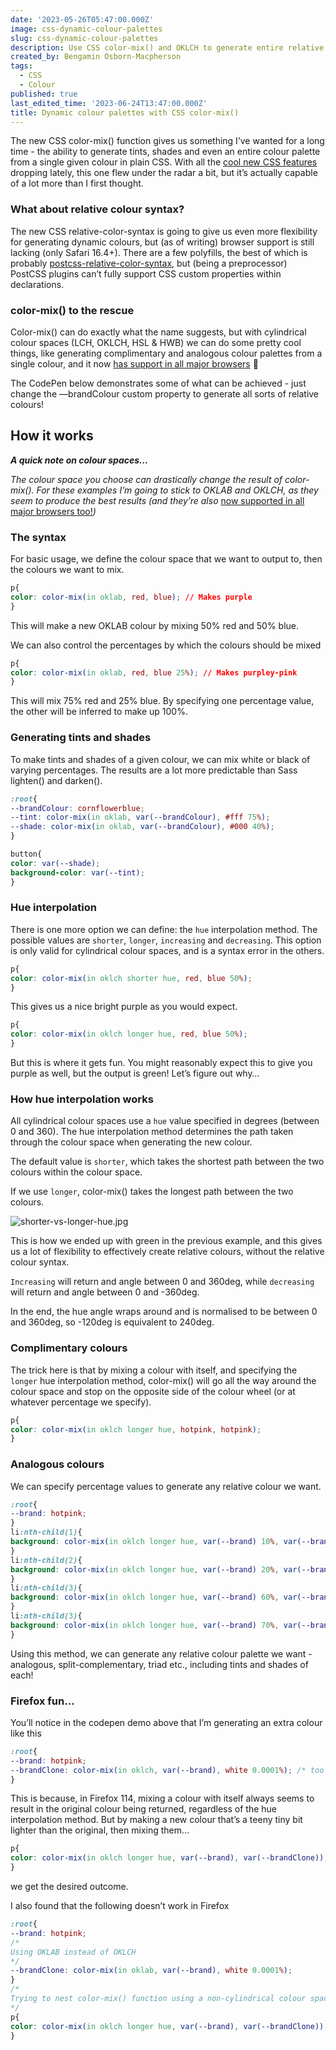 ```yaml
---
date: '2023-05-26T05:47:00.000Z'
image: css-dynamic-colour-palettes
slug: css-dynamic-colour-palettes
description: Use CSS color-mix() and OKLCH to generate entire relative colour palettes
created_by: Bengamin Osborn-Macpherson
tags:
  - CSS
  - Colour
published: true
last_edited_time: '2023-06-24T13:47:00.000Z'
title: Dynamic colour palettes with CSS color-mix()
---
```


The new CSS color-mix() function gives us something I’ve wanted for a long time - the ability to generate tints, shades and even an entire colour palette from a single given colour in plain CSS. With all the [cool new CSS features](https://developer.chrome.com/blog/whats-new-css-ui-2023/) dropping lately, this one flew under the radar a bit, but it’s actually capable of a lot more than I first thought.


### What about relative colour syntax?                                                                                                                                                                              


The new CSS relative-color-syntax is going to give us even more flexibility for generating dynamic colours, but (as of writing) browser support is still lacking (only Safari 16.4+). There are a few polyfills, the best of which is probably [postcss-relative-color-syntax](https://github.com/csstools/postcss-plugins/tree/main/plugins/postcss-relative-color-syntax), but (being a preprocessor) PostCSS plugins can’t fully support CSS custom properties within declarations.


### color-mix() to the rescue


Color-mix() can do exactly what the name suggests, but with cylindrical colour spaces (LCH, OKLCH, HSL & HWB) we can do some pretty cool things, like generating complimentary and analogous colour palettes from a single colour, and it now [has support in all major browsers](https://caniuse.com/mdn-css_types_color_color-mix) 🎉


The CodePen below demonstrates some of what can be achieved - just change the —brandColour custom property to generate all sorts of relative colours!



<CodepenEmbed url="https://codepen.io/bengamino/pen/xxyeRVZ" />


## How it works


_**A quick note on colour spaces…**_


_The colour space you choose can drastically change the result of color-mix(). For these examples I’m going to stick to OKLAB and OKLCH, as they seem to produce the best results (and they’re also_ [now supported in all major browsers too!](https://caniuse.com/mdn-css_types_color_oklch)_)_


### The syntax


For basic usage, we define the colour space that we want to output to, then the colours we want to mix.


```css
p{
color: color-mix(in oklab, red, blue); // Makes purple
}
```


This will make a new OKLAB colour by mixing 50% red and 50% blue.


We can also control the percentages by which the colours should be mixed


```css
p{
color: color-mix(in oklab, red, blue 25%); // Makes purpley-pink
}
```


This will mix 75% red and 25% blue. By specifying one percentage value, the other will be inferred to make up 100%.


### Generating tints and shades


To make tints and shades of a given colour, we can mix white or black of varying percentages. The results are a lot more predictable than Sass lighten() and darken().


```css
:root{
--brandColour: cornflowerblue;
--tint: color-mix(in oklab, var(--brandColour), #fff 75%);
--shade: color-mix(in oklab, var(--brandColour), #000 40%);
}

button{
color: var(--shade);
background-color: var(--tint);
}
```


### Hue interpolation


There is one more option we can define: the `hue` interpolation method. The possible values are `shorter`, `longer`, `increasing` and `decreasing`. This option is only valid for cylindrical colour spaces, and is a syntax error in the others.


```css
p{
color: color-mix(in oklch shorter hue, red, blue 50%);
}
```


This gives us a nice bright purple as you would expect.


```css
p{
color: color-mix(in oklch longer hue, red, blue 50%);
}
```


But this is where it gets fun. You might reasonably expect this to give you purple as well, but the output is green! Let’s figure out why…


### How hue interpolation works


All cylindrical colour spaces use a `hue` value specified in degrees (between 0 and 360). The hue interpolation method determines the path taken through the colour space when generating the new colour. 


The default value is `shorter`, which takes the shortest path between the two colours within the colour space.


If we use `longer`, color-mix() takes the longest path between the two colours.


![shorter-vs-longer-hue.jpg](https://s3.us-west-2.amazonaws.com/secure.notion-static.com/b6806286-6dab-4379-b71e-8d3c910cb81a/shorter-vs-longer-hue.jpg?X-Amz-Algorithm=AWS4-HMAC-SHA256&X-Amz-Content-Sha256=UNSIGNED-PAYLOAD&X-Amz-Credential=AKIAT73L2G45EIPT3X45%2F20230624%2Fus-west-2%2Fs3%2Faws4_request&X-Amz-Date=20230624T134747Z&X-Amz-Expires=3600&X-Amz-Signature=0c553fd8bc05552655b0ee9148e2b3b9436b72947b293dd9673b69983ebf6408&X-Amz-SignedHeaders=host&x-id=GetObject)


This is how we ended up with green in the previous example, and this gives us a lot of flexibility to effectively create relative colours, without the relative colour syntax.


`Increasing` will return and angle between 0 and 360deg, while `decreasing` will return and angle between 0 and -360deg. 


In the end, the hue angle wraps around and is normalised to be between 0 and 360deg, so -120deg is equivalent to 240deg.


### Complimentary colours


The trick here is that by mixing a colour with itself, and specifying the `longer` hue interpolation method,  color-mix() will go all the way around the colour space and stop on the opposite side of the colour wheel (or at whatever percentage we specify).


```css
p{
color: color-mix(in oklch longer hue, hotpink, hotpink);
}
```


### Analogous colours


We can specify percentage values to generate any relative colour we want. 


```css
:root{
--brand: hotpink;
}
li:nth-child(1){
background: color-mix(in oklch longer hue, var(--brand) 10%, var(--brand));
}
li:nth-child(2){
background: color-mix(in oklch longer hue, var(--brand) 20%, var(--brand));
}
li:nth-child(3){
background: color-mix(in oklch longer hue, var(--brand) 60%, var(--brand));
}
li:nth-child(3){
background: color-mix(in oklch longer hue, var(--brand) 70%, var(--brand));
}

```


Using this method, we can generate any relative colour palette we want - analogous, split-complementary, triad etc., including tints and shades of each!


### Firefox fun…


You’ll notice in the codepen demo above that I’m generating an extra colour like this


```css
:root{
--brand: hotpink;
--brandClone: color-mix(in oklch, var(--brand), white 0.0001%); /* too many 0's breaks it :/ */
}
```


This is because, in Firefox 114, mixing a colour with itself always seems to result in the original colour being returned, regardless of the hue interpolation method. But by making a new colour that’s a teeny tiny bit lighter than the original, then mixing them…


```css
p{
color: color-mix(in oklch longer hue, var(--brand), var(--brandClone));
}
```


we get the desired outcome.


I also found that the following doesn’t work in Firefox


```css
:root{
--brand: hotpink;
/* 
Using OKLAB instead of OKLCH 
*/
--brandClone: color-mix(in oklab, var(--brand), white 0.0001%);
}
/*
Trying to nest color-mix() function using a non-cylindrical colour space
*/
p{
color: color-mix(in oklch longer hue, var(--brand), var(--brandClone));
}
```


